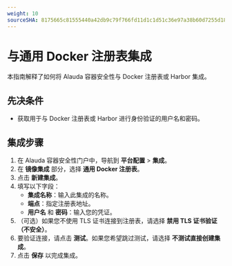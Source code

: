 ```yaml
---
weight: 10
sourceSHA: 8175665c81555440a42db9c79f766fd11d1c1d51c36e97a38b60d7255d182c46
---
```


# 与通用 Docker 注册表集成

本指南解释了如何将 Alauda 容器安全性与 Docker 注册表或 Harbor 集成。

## 先决条件

- 获取用于与 Docker 注册表或 Harbor 进行身份验证的用户名和密码。

## 集成步骤

1. 在 Alauda 容器安全性门户中，导航到 **平台配置** > **集成**。
2. 在 **镜像集成** 部分，选择 **通用 Docker 注册表**。
3. 点击 **新建集成**。
4. 填写以下字段：
   - **集成名称**：输入此集成的名称。
   - **端点**：指定注册表地址。
   - **用户名** 和 **密码**：输入您的凭证。
5. （可选）如果您不使用 TLS 证书连接到注册表，请选择 **禁用 TLS 证书验证（不安全）**。
6. 要验证连接，请点击 **测试**。如果您希望跳过测试，请选择 **不测试直接创建集成**。
7. 点击 **保存** 以完成集成。

